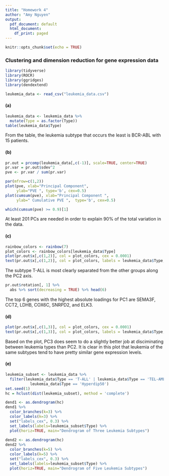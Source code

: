 ```yaml
---
title: "Homework 4"
author: "Amy Nguyen"
output:
  pdf_document: default
  html_document:
    df_print: paged
---
```


```r
knitr::opts_chunk$set(echo = TRUE)
```
### Clustering and dimension reduction for gene expression data

```r
library(tidyverse) 
library(ROCR) 
library(ggridges) 
library(dendextend)
```

```r
leukemia_data <- read_csv("leukemia_data.csv")
```

#### (a)
```r
leukemia_data <- leukemia_data %>%
  mutate(Type = as.factor(Type))
table(leukemia_data$Type)
```
From the table, the leukemia subtype that occurs the least is BCR-ABL with 15 patients.

#### (b)
```r
pr.out = prcomp(leukemia_data[,c(-1)], scale=TRUE, center=TRUE)
pr.var = pr.out$sdev^2
pve <- pr.var / sum(pr.var)

par(mfrow=c(1,2))
plot(pve, xlab="Principal Component",
     ylab="PVE ", type='b', cex=0.5)
plot(cumsum(pve), xlab="Principal Component ",
     ylab=" Cumulative PVE ",  type='b', cex=0.5)
```
```r
which(cumsum(pve) >= 0.9)[1]
```
At least 201 PCs are needed in order to explain 90% of the total variation in the data.

#### (c)
```r
rainbow_colors <- rainbow(7)
plot_colors <- rainbow_colors[leukemia_data$Type]
plot(pr.out$x[,c(1,2)], col = plot_colors, cex = 0.0001)
text(pr.out$x[,c(1,2)], col = plot_colors, labels = leukemia_data$Type, cex = 0.5)
```

The subtype T-ALL is most clearly separated from the other groups along the PC2 axis.
```r
pr.out$rotation[, 1] %>% 
  abs %>% sort(decreasing = TRUE) %>% head(6)
```
The top 6 genes with the highest absolute loadings for PC1 are SEMA3F, CCT2, LDHB, COX6C, SNRPD2, and ELK3.

#### (d)
```r
plot(pr.out$x[,c(1,3)], col = plot_colors, cex = 0.0001)
text(pr.out$x[,c(1,3)], col = plot_colors, labels = leukemia_data$Type, cex = 0.5)
```

Based on the plot, PC3 does seem to do a slightly better job at disciminating between leukemia types than PC2. It is clear in this plot that leukemia of the same subtypes tend to have pretty similar gene expression levels. 

#### (e)
```r
leukemia_subset <- leukemia_data %>% 
  filter(leukemia_data$Type == 'T-ALL' | leukemia_data$Type == 'TEL-AML1' |
           leukemia_data$Type == 'Hyperdip50')
set.seed(1)
hc = hclust(dist(leukemia_subset), method = 'complete')

dend1 <- as.dendrogram(hc)
dend1 %>% 
  color_branches(k=3) %>% 
  color_labels(k=3) %>% 
  set("labels_cex", 0.3) %>% 
  set_labels(labels=leukemia_subset$Type) %>% 
  plot(horiz=TRUE, main="Dendrogram of Three Leukemia Subtypes")
  
dend2 <- as.dendrogram(hc)
dend2 %>% 
  color_branches(k=5) %>% 
  color_labels(k=5) %>% 
  set("labels_cex", 0.3) %>% 
  set_labels(labels=leukemia_subset$Type) %>% 
  plot(horiz=TRUE, main="Dendrogram of Five Leukemia Subtypes")
```